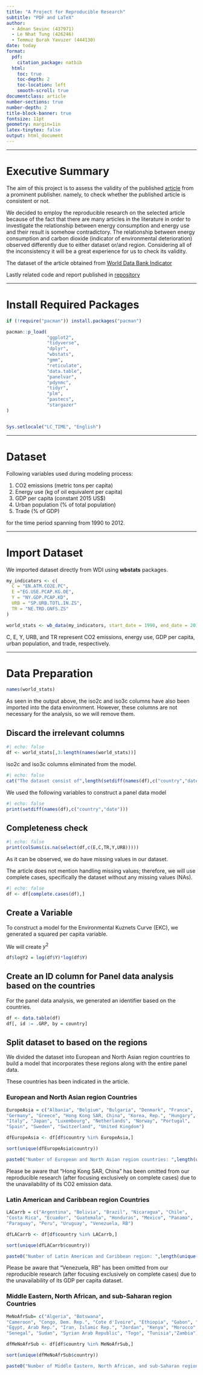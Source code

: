 ```yaml
---
title: "A Project for Reproducible Research"
subtitle: "PDF and LaTeX"
author: 
  - Adnan Sevinc (437971) 
  - Le Nhat Tung (426246)
  - Temmuz Burak Yavuzer (444130)
date: today
format: 
  pdf: 
    citation_package: natbib
  html:
    toc: true
    toc-depth: 2
    toc-location: left
    smooth-scroll: true
documentclass: article
number-sections: true
number-depth: 2
title-block-banner: true
fontsize: 11pt
geometry: margin=1in
latex-tinytex: false
output: html_document
---
```



------------------------------------------------------------------------

# Executive Summary

::: {.justify}

The aim of this project is to assess the validity of the published [article](https://www.sciencedirect.com/science/article/abs/pii/S1364032116000848)
from a prominent publisher. namely, to check whether the published article is
consistent or not.  

:::
     
::: {.justify}

We decided to employ the reproducible research on the selected article
because of the fact that there are many articles in the literature in order to
investigate the relationship between energy consumption and energy use and
their result is somehow contradictory. The relationship between energy
consumption and carbon dioxide (indicator of environmental deterioration)
observed differently due to either dataset or/and region. Considering all of the
inconsistency it will be a great experience for us to check its validity.  

:::


The dataset of the article obtained from [World Data Bank Indicator](http://data.worldbank.org/indicator)   

Lastly related code and report published in [repository](RRProject_426246_437971_444130)

------------------------------------------------------------------------

# Install Required Packages

```r
if (!require("pacman")) install.packages("pacman")

pacman::p_load(                                
               "ggplot2",
               "tidyverse",
               "dplyr",
               "wbstats",
               "gmm",
               "reticulate",
               "data.table",
               "panelvar",
               "pdynmc",
               "tidyr",
               "plm",
               "pastecs",
               "stargazer"
)


Sys.setlocale("LC_TIME", "English")

```

------------------------------------------------------------------------

# Dataset

Following variables used during modeling process:

1.    CO2 emissions (metric tons per capita)
2.    Energy use (kg of oil equivalent per capita)
3.    GDP per capita (constant 2015 US$)
4.    Urban population (% of total population)
5.    Trade (% of GDP)

for the time period spanning from 1990 to 2012.

------------------------------------------------------------------------

# Import Dataset

We imported dataset directly from WDI using **wbstats** packages.

```r
my_indicators <- c(                         
  C = "EN.ATM.CO2E.PC",  
  E ="EG.USE.PCAP.KG.OE",  
  Y = "NY.GDP.PCAP.KD", 
  URB = "SP.URB.TOTL.IN.ZS", 
  TR = "NE.TRD.GNFS.ZS" 
)

world_stats <- wb_data(my_indicators, start_date = 1990, end_date = 2012) 
```

C, E, Y, URB, and TR represent CO2 emissions, energy use, GDP per capita, urban population, and trade, respectively.


------------------------------------------------------------------------

# Data Preparation

```r
names(world_stats)
```
As seen in the output above, the iso2c and iso3c columns have also been imported into the data environment. However, these columns are not necessary for the analysis, so we will remove them.

##   Discard the irrelevant columns

```r
#| echo: false
df <- world_stats[,3:length(names(world_stats))]
```

iso2c and iso3c columns eliminated from the model.

```r
#| echo: false
cat("The dataset consist of",length(setdiff(names(df),c("country","date"))),"variables and",nrow(df), "observations.")
```

We used the following variables to construct a panel data model

```r
#| echo: false
print(setdiff(names(df),c("country","date")))
```

##   Completeness check


```r
#| echo: false
print(colSums(is.na(select(df,c(E,C,TR,Y,URB)))))
```

As it can be observed, we do have missing values in our dataset.

The article does not mention handling missing values; therefore, we will use complete cases, specifically the dataset without any missing values (NAs).

```r
#| echo: false
df <- df[complete.cases(df),]  
```

##    Create a Variable

To construct a model for the Environmental Kuznets Curve (EKC), we generated a squared per capita variable.

We will create $y^2$

```r
df$logY2 = log(df$Y)*log(df$Y)
```

## Create an ID column for Panel data analysis based on the countries

For the panel data analysis, we generated an identifier based on the countries.

```r
df <- data.table(df)
df[, id := .GRP, by = country]
```

## Split dataset to  based on the regions

We divided the dataset into European and North Asian region countries to build a model that incorporates these regions along with the entire panel data.    

These countries has been indicated in the article.


###   European and North Asian region Countries

```r
EuropeAsia = c("Albania", "Belgium", "Bulgaria", "Denmark", "France",
"Germany", "Greece", "Hong Kong SAR, China", "Korea, Rep.", "Hungary", "Iceland", "Ireland",
"Italy", "Japan", "Luxembourg", "Netherlands", "Norway", "Portugal",
"Spain", "Sweden", "Switzerland", "United Kingdom")

dfEuropeAsia <- df[df$country %in% EuropeAsia,]

sort(unique(dfEuropeAsia$country))
```

```r
paste0("Number of European and North Asian region countries: ",length(unique(dfEuropeAsia$country)))
```

Please be aware that "Hong Kong SAR, China" has been omitted from our reproducible research (after focusing exclusively on complete cases) due to the unavailability of its CO2 emission data.

###   Latin American and Caribbean region Countries

```r
LACarrb = c("Argentina", "Bolivia", "Brazil", "Nicaragua", "Chile",
"Costa Rica", "Ecuador", "Guatemala", "Honduras", "Mexico", "Panama",
"Paraguay", "Peru", "Uruguay", "Venezuela, RB")

dfLACarrb <- df[df$country %in% LACarrb,]

sort(unique(dfLACarrb$country))

paste0("Number of Latin American and Caribbean region: ",length(unique(dfLACarrb$country)))

```

Please be aware that "Venezuela, RB" has been omitted from our reproducible research (after focusing exclusively on complete cases) due to the unavailability of its GDP per capita dataset.


###   Middle Eastern, North African, and sub-Saharan region Countries

```r

MeNoAfrSub= c("Algeria", "Botswana",
"Cameroon", "Congo, Dem. Rep.", "Cote d'Ivoire", "Ethiopia", "Gabon", "Ghana",
"Egypt, Arab Rep.", "Iran, Islamic Rep.", "Jordan", "Kenya", "Morocco", "Mozambique", "South Africa",
"Senegal", "Sudan", "Syrian Arab Republic", "Togo", "Tunisia","Zambia")

dfMeNoAfrSub <- df[df$country %in% MeNoAfrSub,]

sort(unique(dfMeNoAfrSub$country))

paste0("Number of Middle Eastern, North African, and sub-Saharan region: ",length(unique(dfMeNoAfrSub$country)))

```
